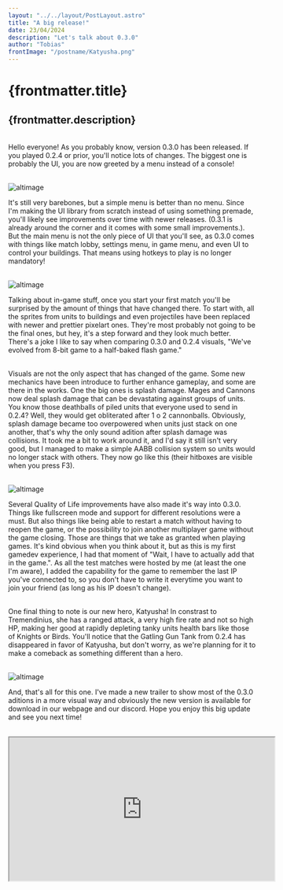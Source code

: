 ---
layout: "../../layout/PostLayout.astro"
title: "A big release!"
date: 23/04/2024
description: "Let's talk about 0.3.0"
author: "Tobias"
frontImage: "/postname/Katyusha.png"
---

# {frontmatter.title}

## {frontmatter.description}

<br />
Hello everyone! As you probably know, version 0.3.0 has been released. If you played
0.2.4 or prior, you'll notice lots of changes. The biggest one is probably the UI,
you are now greeted by a menu instead of a console! <br />
<br />

![altimage](/postname/MainMenu.png)

It's still very barebones, but a simple menu is better than no menu. Since I'm making the UI library from scratch instead of using something premade, you'll
likely see improvements over time with newer releases. (0.3.1 is already around the corner and it comes with some small improvements.). But the main menu is
not the only piece of UI that you'll see, as 0.3.0 comes with things like match lobby, settings menu, in game menu, and even UI to control your buildings.
That means using hotkeys to play is no longer mandatory! <br /><br />

![altimage](/postname/InGameUI.png)

Talking about in-game stuff, once you start your first match you'll be surprised by the amount of things that have changed there. To start with, all the sprites
from units to buildings and even projectiles have been replaced with newer and prettier pixelart ones. They're most probably not going to be the final ones, but
hey, it's a step forward and they look much better. There's a joke I like to say when comparing 0.3.0 and 0.2.4 visuals, "We've evolved from 8-bit game to a half-baked flash
game." <br /><br />

Visuals are not the only aspect that has changed of the game. Some new mechanics have been introduce to further enhance gameplay, and some are there in the works.
One the big ones is splash damage. Mages and Cannons now deal splash damage that can be devastating against groups of units. You know those deathballs of piled units
that everyone used to send in 0.2.4? Well, they would get obliterated after 1 o 2 cannonballs. Obviously, splash damage became too overpowered when units just stack
on one another, that's why the only sound adition after splash damage was collisions. It took me a bit to work around it, and I'd say it still isn't very good,
but I managed to make a simple AABB collision system so units would no longer stack with others. They now go like this (their hitboxes are visible when you press F3). <br /><br />

![altimage](/postname/Hitboxes.png)

Several Quality of Life improvements have also made it's way into 0.3.0. Things like fullscreen mode and support for different resolutions were a must.
But also things like being able to restart a match without having to reopen the game, or the possibility to join another multiplayer game without the game closing.
Those are things that we take as granted when playing games. It's kind obvious when you think about it, but as this is my first gamedev experience,
I had that moment of "Wait, I have to actually add that in the game.". As all the test matches were hosted by me (at least the one I'm aware), I added the
capability for the game to remember the last IP you've connected to, so you don't have to write it everytime you want to join your friend (as long as his IP doesn't change). <br /><br />

One final thing to note is our new hero, Katyusha! In constrast to Tremendinius, she has a ranged attack, a very high fire rate and not so high HP, making her good
at rapidly depleting tanky units health bars like those of Knights or Birds. You'll notice that the Gatling Gun Tank from 0.2.4 has disappeared in favor of Katyusha,
but don't worry, as we're planning for it to make a comeback as something different than a hero. <br /><br />

![altimage](/postname/Katyusha.png)

And, that's all for this one. I've made a new trailer to show most of the 0.3.0 aditions in a more visual way and obviously the new version is available for download
in our webpage and our discord. Hope you enjoy this big update and see you next time! <br /><br />

<iframe
  width="540"
  height="292"
  src="https://www.youtube.com/embed/5RIi8KBs2sY?si=TLsgo_3vyr-UjvGn"
/>

PD: Gusti has been working hard on the website these days, so we may have a working forum soon.
